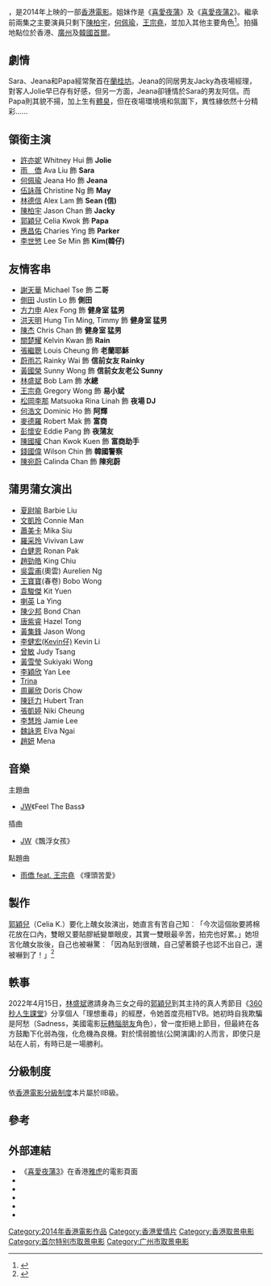 {{Infobox Film
| name               = 喜愛夜蒲3
| original_name      = ''{{lang|en|Lan Kwai Fong 3}}''
| image              = Lan Kwai Fong 3.jpg
| caption            = 《喜愛夜蒲3》電影海報
| producer           = [[伍健雄|伍健雄]]
| director           = [[錢國偉|錢國偉]]
| writer             = 區焯文
| story              = 錢國偉
| starring           = [[何佩瑜|何佩瑜]]<br>[[雨僑|雨僑]]<br>[[許亦妮|許亦妮]]<br>[[陳柏宇|陳柏宇]]<br>[[伍詠薇|伍詠薇]]<br>[[林德信|林德信]]
| music              = [[伍樂城|伍樂城]]
| cinematography     = 蔡文龍、麥海文、葉偉英
| editing            = 許偉傑
| studio             = {{flagicon|HKG}} [[本地製作有限公司|本地製作有限公司]]<br>{{flagicon|HKG}} [[美亚电影制作有限公司|美亚电影制作有限公司]]
| distributor        = 
| released           = {{HKG}}：{{film date|2014|1|2}}{{MAC}}：{{start date|2014|1|2}}<br>{{SIN}}：{{start date|2014|1|2}}
| runtime            = 93 分鐘
| country            = {{香港電影產地}}
| language           = 粵語
| imdb_id            = tt3426810
| gross              = {{HKG}}<br>港幣790萬(第4週累計票房)<ref>{{Cite web |url=http://hk.dorama.info/drama/pfd_boxoffice.php?num=10863 |title=喜愛夜蒲3 票房收入 香港偶像劇場 |accessdate=2017-04-11 |archive-date=2020-11-23 |archive-url=https://web.archive.org/web/20201123222213/http://hk.dorama.info/drama/pfd_boxoffice.php?num=10863 |dead-url=no }}</ref>
|前集                = 《[[喜愛夜蒲|喜愛夜蒲]]》、《[[喜愛夜蒲2|喜愛夜蒲2]]》
|續集                = 《[[台北夜蒲團團轉|台北夜蒲團團轉]]》
}}

{{engname|《喜愛夜蒲3》|''Lan Kwai Fong 3''}}，是2014年上映的一部[[香港電影|香港電影]]。姐妹作是《[[喜愛夜蒲|喜愛夜蒲]]》及《[[喜愛夜蒲2|喜愛夜蒲2]]》。繼承前兩集之主要演員只剩下[[陳柏宇|陳柏宇]]，[[何佩瑜|何佩瑜]]，[[王宗堯|王宗堯]]，並加入其他主要角色<REF>
{{Cite web |url=http://ent.qq.com/a/20130914/006764.htm |title=《喜爱夜蒲3》探班 演员比基尼上阵开码头派对 |accessdate=2013-09-22 |archive-date=2019-11-29 |archive-url=https://web.archive.org/web/20191129103213/https://ent.qq.com/a/20130914/006764.htm |dead-url=no }}
</REF>。拍攝地點位於香港、[[廣州|廣州]]及[[韓國|韓國]][[首爾|首爾]]。

==劇情==
Sara、Jeana和Papa經常聚首在[[蘭桂坊|蘭桂坊]]。Jeana的同居男友Jacky為夜場經理，對客人Jolie早已存有好感，但另一方面，Jeana卻锺情於Sara的男友阿信。而Papa則其貌不揚，加上生有[[體臭|體臭]]，但在夜場環境境和氛圍下，異性緣依然十分精彩……

==領銜主演==
*[[許亦妮|許亦妮]] Whitney Hui 飾 '''Jolie'''
*[[雨僑|雨　僑]] Ava Liu 飾 '''Sara'''
*[[何佩瑜|何佩瑜]] Jeana Ho 飾 '''Jeana'''
*[[伍詠薇|伍詠薇]] Christine Ng 飾 '''May'''
*[[林德信|林德信]] Alex Lam 飾 '''Sean (信)'''
*[[陳柏宇|陳柏宇]] Jason Chan 飾 '''Jacky'''
*[[郭穎兒|郭穎兒]] Celia Kwok 飾 '''Papa'''
*[[應昌佑|應昌佑]] Charies Ying 飾 '''Parker'''
*[[李世慜|李世慜]] Lee Se Min 飾 '''Kim(韓仔)'''

==友情客串==
*[[謝天華|謝天華]] Michael Tse 飾 '''二哥'''
*[[側田|側田]] Justin Lo 飾 '''側田'''
*[[方力申|方力申]] Alex Fong 飾 '''健身室 猛男'''
*[[洪天明|洪天明]] Hung Tin Ming, Timmy 飾 '''健身室 猛男'''
*[[陳杰|陳杰]] Chris Chan 飾 '''健身室 猛男'''
*[[關楚耀|關楚耀]] Kelvin Kwan 飾 '''Rain'''
*[[張繼聰|張繼聰]] Louis Cheung 飾 '''老蘭耶穌'''
*[[蔚雨芯|蔚雨芯]] Rainky Wai 飾 '''信前女友 Rainky'''
*[[黃國榮|黃國榮]] Sunny Wong 飾 '''信前女友老公 Sunny'''
*[[林盛斌|林盛斌]] Bob Lam 飾 '''水總'''
*[[王宗堯|王宗堯]] Gregory Wong 飾 '''易小斌'''
*[[松岡李那|松岡李那]] Matsuoka Rina Linah 飾 '''夜場 DJ'''
*[[何浩文|何浩文]] Dominic Ho 飾 '''阿輝'''
*[[麥德羅|麥德羅]] Robert Mak 飾 '''富商'''
*[[彭懷安|彭懷安]] Eddie Pang 飾 '''夜蒲友'''
*[[陳國權|陳國權]] Chan Kwok Kuen 飾 '''富商助手'''
*[[錢國偉|錢國偉]] Wilson Chin 飾 '''韓國警察'''
*[[陳宛蔚|陳宛蔚]] Calinda Chan 飾 '''陳宛蔚'''

==蒲男蒲女演出==
*[[夏尉喻|夏尉喻]] Barbie Liu
*[[文凱玲|文凱玲]] Connie Man
*[[蕭美卡|蕭美卡]] Mika Siu
*[[羅采玲|羅采玲]] Vivivan Law
*[[白健恩|白健恩]] Ronan Pak
*[[趙勁皓|趙勁皓]] King Chiu
*[[吳雲甫|吳雲甫]](奧雲) Aurelien Ng
*[[王寶寶|王寶寶]](春卷) Bobo Wong
*[[袁駿傑|袁駿傑]] Kit Yuen
*[[喇英|喇英]] La Ying
*[[陳少邦|陳少邦]] Bond Chan
*[[唐紫睿|唐紫睿]] Hazel Tong
*[[黃集鋒|黃集鋒]] Jason Wong
*[[李健宏(Kevin仔)|李健宏(Kevin仔)]] Kevin Li
*[[曾敏|曾敏]] Judy Tsang
*[[黃雪瑩|黃雪瑩]] Sukiyaki Wong
*[[李穎欣|李穎欣]] Yan Lee
*[[Trina|Trina]]
*[[周麗欣|周麗欣]] Doris Chow
*[[陳廷力|陳廷力]] Hubert Tran
*[[張凱婷|張凱婷]] Niki Cheung
*[[李慧玲|李慧玲]] Jamie Lee
*[[魏詠恩|魏詠恩]] Elva Ngai
*[[趙妍|趙妍]] Mena

== 音樂 ==
主題曲 
*[[JW|JW]]《Feel The Bass》

插曲 
*[[JW|JW]]《飄浮女孩》

點題曲
*[[雨僑_feat._王宗堯|雨僑 feat. 王宗堯]] 《埋頭苦愛》

== 製作 ==
[[郭穎兒|郭穎兒]]（Celia K.）要化上醜女妝演出，她直言有苦自己知︰「今次這個妝要將棉花放在口內，雙眼又要貼膠紙變單眼皮，其實一雙眼最辛苦，拍完也好累。」她坦言化醜女妝後，自己也被嚇驚︰「因為貼到很醜，自己望著鏡子也認不出自己，還被嚇到了！」<ref>{{cite newspaper|url=http://the-sun.on.cc/cnt/entertainment/20131122/00470_090.html|newspaper=''[[東方日報_(香港)|東方日報 (香港)]]''|title=Celia K.自閉遮「扒樣」|date=2013年11月22日|accessdate=2014年5月16日|archive-date=2017年8月10日|archive-url=https://web.archive.org/web/20170810053542/http://the-sun.on.cc/cnt/entertainment/20131122/00470_090.html|dead-url=no}}</ref>

== 軼事 ==
2022年4月15日，[[林盛斌|林盛斌]]邀請身為三女之母的[[郭穎兒|郭穎兒]]到其主持的真人秀節目《[[360秒人生課堂|360秒人生課堂]]》分享個人「理想重尋」的經歷，令她首度亮相TVB。她初時自我欺騙是阿愁（Sadness，美國電影[[玩轉腦朋友|玩轉腦朋友]]角色），曾一度拒絕上節目，但最終在各方鼓勵下化弱為強，化危機為良機。對於懦弱膽怯(公開演講)的人而言，即使只是站在人前，有時已是一場勝利。

==分級制度==
依[[香港電影分級制度|香港電影分級制度]]本片屬於IIB級。

==參考==
{{REFLIST}}

==外部連結==
*《[http://hk.movies.yahoo.net/movie/details/21625-喜愛夜蒲3 喜愛夜蒲3]{{Wayback|url=http://hk.movies.yahoo.net/movie/details/21625-%E5%96%9C%E6%84%9B%E5%A4%9C%E8%92%B23 |date=20140218121128 }}》在香港[[雅虎|雅虎]]的電影頁面{{zh-hk}}
*{{hkmdb title|16377}}
*{{Mtime|205312}}
*{{douban}}
*{{rotten-tomatoes|lan_kwai_fong_3}}
*{{imdb title|3426810}}

{{陳柏宇}}
{{側田}}
{{DEFAULTSORT:XI}}
[[Category:2014年香港電影作品|Category:2014年香港電影作品]]
[[Category:香港爱情片|Category:香港爱情片]]
[[Category:香港取景电影|Category:香港取景电影]]
[[Category:首尔特别市取景电影|Category:首尔特别市取景电影]]
[[Category:广州市取景电影|Category:广州市取景电影]]